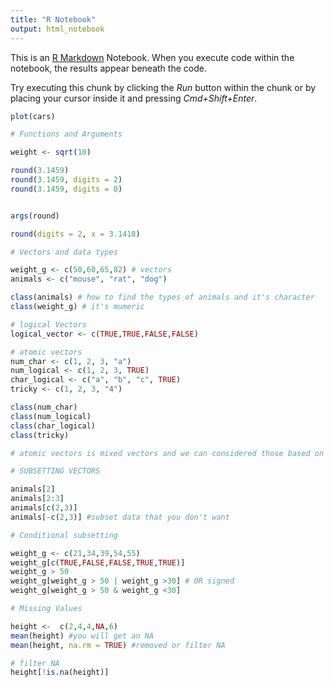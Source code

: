 ```yaml
---
title: "R Notebook"
output: html_notebook
---
```


This is an [R Markdown](http://rmarkdown.rstudio.com) Notebook. When you execute code within the notebook, the results appear beneath the code.

Try executing this chunk by clicking the *Run* button within the chunk or by placing your cursor inside it and pressing *Cmd+Shift+Enter*.

```r
plot(cars)
```


```r
# Functions and Arguments

weight <- sqrt(10) 

round(3.1459)
round(3.1459, digits = 2)
round(3.1459, digits = 0)


args(round)

round(digits = 2, x = 3.1418)

# Vectors and data types

weight_g <- c(50,60,65,82) # vectors
animals <- c("mouse", "rat", "dog")

class(animals) # how to find the types of animals and it's character
class(weight_g) # it's mumeric

# logical Vectors
logical_vector <- c(TRUE,TRUE,FALSE,FALSE)

# atomic vectors
num_char <- c(1, 2, 3, "a")
num_logical <- c(1, 2, 3, TRUE)
char_logical <- c("a", "b", "c", TRUE)
tricky <- c(1, 2, 3, "4")

class(num_char)
class(num_logical)
class(char_logical)
class(tricky)

# atomic vectors is mixed vectors and we can considered those based on the hierarchy which is character > murical > logical vector

# SUBSETTING VECTORS

animals[2]
animals[2:3]
animals[c(2,3)]
animals[-c(2,3)] #subset data that you don't want

# Conditional subsetting

weight_g <- c(21,34,39,54,55)
weight_g[c(TRUE,FALSE,FALSE,TRUE,TRUE)]
weight_g > 50
weight_g[weight_g > 50 | weight_g >30] # OR signed
weight_g[weight_g > 50 & weight_g <30]


```
```r
# Missing Values

height <-  c(2,4,4,NA,6)
mean(height) #you will get an NA 
mean(height, na.rm = TRUE) #removed or filter NA

# filter NA
height[!is.na(height)]
```

